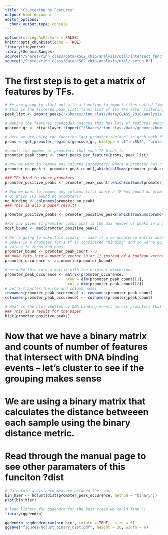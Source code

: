 ```yaml
---
title: "Clustering by Features"
output: html_document
editor_options: 
  chunk_output_type: console
---
```


```r
options(stringsAsFactors = FALSE)
knitr::opts_chunk$set(echo = TRUE)
library(tidyverse)
library(GenomicRanges)
source("/Shares/rinn_class/data/k562_chip/analysis/util/intersect_functions.R")
source("/Shares/rinn_class/data/k562_chip/analysis/util/_setup.R")

```


# The first step is to get a matrix of features by TFs.

```r
# We are going to start out with a function to import files called "import_peaks"
# this is the filtered peak_list; final list of 161 TFs after filtering
peak_list <- import_peaks("/Shares/rinn_class/data/CLASS_2020/analysis/01_consensus_peaks/results/")

# Making the features (gencode) GRanges that has lots of features annotated
gencode_gr <- rtracklayer::import("/Shares/rinn_class/data/genomes/human/gencode/v32/gencode.v32.annotation.gtf")

# Here we are using the function "get_promoter_regions" to grab both the lncRNA and mRNA promoters
proms <- get_promoter_regions(gencode_gr, biotype = c("lncRNA", "protein_coding"))

#counts the number of promoters that each TF binds to
promoter_peak_count <- count_peaks_per_feature(proms, peak_list)
```

```r
# Now we want to remove any columns (promoters) where a promoter has no TF binding.
promoter_no_peak <- promoter_peak_count[,which(colSums(promoter_peak_count) < 1)]

### TFs bind to these promoters
promoter_positive_peaks <- promoter_peak_count[,which(colSums(promoter_peak_count) > 0)]

# Now we want to remove any columns (tfs) where a TF has bound no promoters
# Q: Which TFs bound no promoters?
no_binding <- colnames(promoter_no_peak)
### This is also a paper result!

promoter_positive_peaks <- promoter_positive_peaks[which(rowSums(promoter_positive_peaks) > 0),]

#For any given tf-promoter combo what is the max number of peaks in a promoter?
most_bound <- max(promoter_positive_peaks)
  
# We're going to make this binary -- make it a co-occurence matrix where any number of
# peaks in a promoter for a tf is considered "binding" and so we're going to change all the
# values to zeros and ones.
promoter_bound <- promoter_peak_count > 0
## make this into a numeric vector (0 or 1) instead of a boolean vector
promoter_occurence <- as.numeric(promoter_bound)

# we make this into a matrix with the original dimensions
promoter_peak_occurence <- matrix(promoter_occurence, 
                           nrow = dim(promoter_peak_count)[1],
                           ncol = dim(promoter_peak_count)[2])
# Let's transfer the row and column names
rownames(promoter_peak_occurence) <- rownames(promoter_peak_count)
colnames(promoter_peak_occurence) <- colnames(promoter_peak_count)
```

```r
# What is the distribution of DNA binding events across promoters that had at least 1 event?
### This is a result for the paper.
hist(promoter_positive_peaks)
```


# Now that we have a binary matrix and counts of number of features that intersect with DNA binding events -- let's cluster to see if the grouping makes sense
# We are using a binary matrix that calculates the distance betweeen each sample using the binary distance metric. 
# Read through the manual page to see other paramaters of this funciton ?dist


```r

# Calculate a distance measure between the rows.
bin_hier <- hclust(dist(promoter_peak_occurence, method = "binary"))
plot(bin_hier)

# load library for ggdendro for the best trees we could find :) 
library(ggdendro)

ggdendro::ggdendrogram(bin_hier, rotate = TRUE,  size = 3)
ggsave("figures/hclust_binary_dist.pdf", height = 26, width = 6)

```








